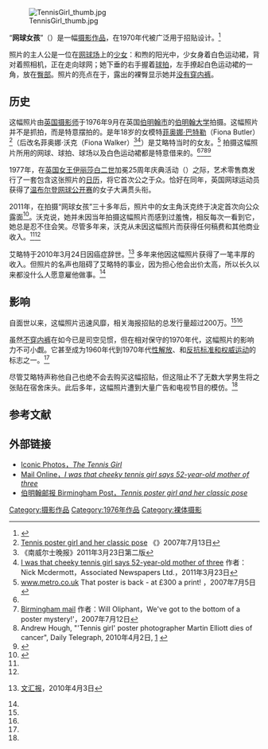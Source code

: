 [[Image:TennisGirl_thumb.jpg|thumb]]

“'''网球女孩'''”（{{lang-en|The Tennis Girl}}）是一幅[[摄影作品|摄影作品]]，在1970年代被广泛用于招贴设计。<ref name="scotsman">{{cite news|last=Sheppard|first=Fergus|title=70s poster icon is back, so anyone for Tennis Girl?|newspaper=The Scotsman|date=2007年7月6日|url=http://thescotsman.scotsman.com/index.cfm?id=1052912007|deadurl=yes|archiveurl=https://web.archive.org/web/20071102055726/http://thescotsman.scotsman.com/index.cfm?id=1052912007|archivedate=2007年11月2日}}</ref>

照片的主人公是一位在[[网球场|网球场]]上的[[少女|少女]]：和煦的阳光中，少女身着白色运动裙，背对着照相机，正在走向球网；她下垂的右手握着[[球拍|球拍]]，左手撩起白色运动裙的一角，放在[[臀部|臀部]]。照片的亮点在于，露出的裸臀显示她并[[不穿内裤|没有穿内裤]]。

==历史==

这幅照片由[[英国|英国]][[摄影师|摄影师]]{{link-en|马丁·艾略特|Martin Elliott}}于1976年9月在英国[[伯明翰市|伯明翰市]]的[[伯明翰大学|伯明翰大学]]拍摄。这幅照片并不是抓拍，而是特意摆拍的。是年18岁的女模特[[菲奥娜·沃克_(海报模特)|菲奥娜·巴特勒]]（Fiona Butler）<ref>[http://www.birminghampost.net/news/west-midlands-news/2007/07/13/tennis-poster-girl-and-her-classic-pose-65233-19451134/ Tennis poster girl and her classic pose] {{Wayback|url=http://www.birminghampost.net/news/west-midlands-news/2007/07/13/tennis-poster-girl-and-her-classic-pose-65233-19451134/ |date=20101115162030 }} 《{{link-en|伯明翰邮报|Birmingham Post}}》2007年7月13日</ref>（后改名菲奥娜·沃克（Fiona Walker）<ref>《南威尔士晚报》2011年3月23日第二版</ref><ref>[http://www.dailymail.co.uk/femail/article-1368795/Athenas-iconic-Tennis-Girl-Fiona-Walker-revealed-35-years-on.html I was that cheeky tennis girl says 52-year-old mother of three] {{Wayback|url=http://www.dailymail.co.uk/femail/article-1368795/Athenas-iconic-Tennis-Girl-Fiona-Walker-revealed-35-years-on.html |date=20160816184938 }} 作者：Nick Mcdermott，Associated Newspapers Ltd.，2011年3月23日</ref>）是艾略特当时的女友。<ref name="metro">[http://www.metro.co.uk/news/article.html?in_article_id=56026 www.metro.co.uk] {{Wayback|url=http://www.metro.co.uk/news/article.html?in_article_id=56026 |date=20070929095850 }} That poster is back - at £300 a print! ，2007年7月5日</ref> 拍摄这幅照片所用的网球、球拍、球场以及白色运动裙都是特意借来的。<ref name="metro"/><ref>[http://icbirmingham.icnetwork.co.uk/mail/news/tm_headline=we-ve-got-to-the-bottom-of-a-poster-mystery&method=full&objectid=19444033&siteid=50002-name_page.html Birmingham mail] {{Wayback|url=http://icbirmingham.icnetwork.co.uk/mail/news/tm_headline%3Dwe-ve-got-to-the-bottom-of-a-poster-mystery%26method%3Dfull%26objectid%3D19444033%26siteid%3D50002-name_page.html |date=20140201190113 }} 作者：Will Oliphant，We've got to the bottom of a poster mystery!'，2007年7月12日</ref><ref name=telegraph>Andrew Hough, "'Tennis girl' poster photographer Martin Elliott dies of cancer", Daily Telegraph, 2010年4月2日, [http://www.telegraph.co.uk/culture/photography/7544537/Tennis-girl-poster-photographer-Martin-Elliott-dies-of-cancer.html] {{Wayback|url=http://www.telegraph.co.uk/culture/photography/7544537/Tennis-girl-poster-photographer-Martin-Elliott-dies-of-cancer.html |date=20100406022248 }}</ref><ref name="iconic-photos">{{Cite web|title=The Tennis Girl|publisher=Iconic Photos|url=http://iconicphotos.wordpress.com/2010/04/02/the-tennis-girl/|accessdate=2011-03-26|archive-date=2018-09-12|archive-url=https://web.archive.org/web/20180912131202/https://iconicphotos.wordpress.com/2010/04/02/the-tennis-girl/|dead-url=yes}}</ref>

1977年，在[[英国女王|英国女王]][[伊丽莎白二世|伊丽莎白二世]]加冕25周年庆典活动（{{link-en|Silver Jubilee|Silver Jubilee of Elizabeth II}}）之际，艺术零售商{{link-en|Athena (英国公司)|Athena (retailer)|Athena}}发行了一套包含这张照片的[[日历|日历]]，将它首次公之于众。恰好在同年，英国网球运动员{{link-en|佛吉尼亚·韦德|Virginia Wade}}获得了[[温布尔登网球锦标赛|温布尔登网球公开赛]]的女子大满贯头衔。

2011年，在拍摄“网球女孩”三十多年后，照片中的女主角沃克终于决定首次向公众露面<ref>{{Cite web |url=http://www.dailymail.co.uk/femail/article-1368795/Athenas-iconic-Tennis-Girl-Fiona-Walker-revealed-35-years-on.html |title=MailOnline: I was that cheeky tennis girl says 52-year-old mother of three |accessdate=2011-03-26 |archive-date=2016-08-16 |archive-url=https://web.archive.org/web/20160816184938/http://www.dailymail.co.uk/femail/article-1368795/Athenas-iconic-Tennis-Girl-Fiona-Walker-revealed-35-years-on.html |dead-url=no }}</ref>。沃克说，她并未因当年拍摄这幅照片而感到过羞愧，相反每次一看到它，她总是忍不住会笑。尽管多年来，沃克从未因这幅照片而获得任何稿费和其他商业收入。<ref name="scotsman"/><ref name="iconic-photos"/>

艾略特于2010年3月24日因癌症辞世。<ref>{{cite web |url=http://trans.wenweipo.com/gb/paper.wenweipo.com/2010/04/03/GJ1004030020.htm |title=存档副本 |accessdate=2011-03-26 |deadurl=yes |archiveurl=https://web.archive.org/web/20100408051212/http://trans.wenweipo.com/gb/paper.wenweipo.com/2010/04/03/GJ1004030020.htm |archivedate=2010-04-08 }} [[文汇报_(香港)|文汇报]]，2010年4月3日</ref> 多年来他因这幅照片获得了一笔丰厚的收入。但照片的名声也阻碍了艾略特的事业，因为担心他会出价太高，所以长久以来都没什么人愿意雇他做事。<ref name="iconic-photos"/>

==影响==

自面世以来，这幅照片迅速风靡，相关海报招贴的总发行量超过200万。<ref name="scotsman"/><ref name="telegraph"/>

虽然[[不穿内裤|不穿内裤]]在如今已是司空见惯，但在相对保守的1970年代，这幅照片的影响力不可小觑。它甚至成为1960年代到1970年代[[性解放|性解放]]、{{link-en|宽容社会运动|Permissive Society}}和[[反抗标准和权威运动|反抗标准和权威运动]]的标志之一。<ref name="iconic-photos"/>

尽管艾略特声称他自己也绝不会去购买这幅招贴，但这阻止不了无数大学男生将之张贴在宿舍床头。此后多年，这幅照片遭到大量广告和电视节目的模仿。<ref name="iconic-photos"/>

== 参考文献 ==
{{Reflist}}

== 外部链接 ==
*[http://iconicphotos.wordpress.com/2010/04/02/the-tennis-girl Iconic Photos，''The Tennis Girl''] {{Wayback|url=http://iconicphotos.wordpress.com/2010/04/02/the-tennis-girl |date=20201030072755 }}
*[http://www.dailymail.co.uk/femail/article-1368795/Athenas-iconic-Tennis-Girl-Fiona-Walker-revealed-35-years-on.html Mail Online，''I was that cheeky tennis girl says 52-year-old mother of three''] {{Wayback|url=http://www.dailymail.co.uk/femail/article-1368795/Athenas-iconic-Tennis-Girl-Fiona-Walker-revealed-35-years-on.html |date=20160816184938 }}
*[http://www.birminghampost.net/news/west-midlands-news/2007/07/13/tennis-poster-girl-and-her-classic-pose-65233-19451134 伯明翰邮报 Birmingham Post，''Tennis poster girl and her classic pose''] {{Wayback|url=http://www.birminghampost.net/news/west-midlands-news/2007/07/13/tennis-poster-girl-and-her-classic-pose-65233-19451134 |date=20110714232856 }}

{{DEFAULTSORT:Tennis Girl}}
[[Category:摄影作品|Category:摄影作品]]
[[Category:1976年作品|Category:1976年作品]]
[[Category:裸体摄影|Category:裸体摄影]]